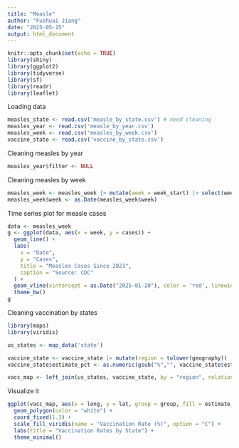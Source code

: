 ```yaml
---
title: "Measle"
author: "Fushuai Jiang"
date: "2025-05-15"
output: html_document
---
```


```r
knitr::opts_chunk$set(echo = TRUE)
library(shiny)
library(ggplot2)
library(tidyverse)
library(sf)
library(readr)
library(leaflet)
```



Loading data
```r
measles_state <- read.csv('measle_by_state.csv') # need cleaning
measles_year <- read.csv('measle_by_year.csv')
measles_week <- read.csv('measles_by_week.csv')
vaccine_state <- read.csv('vaccine_by_state.csv')
```

Cleaning measles by year
```r
measles_year$filter <- NULL
```

Cleaning measles by week
```r
measles_week <- measles_week |> mutate(week = week_start) |> select(week, everything())
measles_week$week <- as.Date(measles_week$week)
```

Time series plot for measle cases

```r
data <- measles_week 
g <- ggplot(data, aes(x = week, y = cases)) + 
  geom_line() + 
  labs(
    x = "Date",
    y = "Cases",
    title = "Measles Cases Since 2023",
    caption = "Source: CDC"
  ) + 
  geom_vline(xintercept = as.Date("2025-01-20"), color = 'red', linewidth = 1.2) + 
  theme_bw()
g
```
Cleaning vaccination by states

```r
library(maps)
library(viridis)

us_states <- map_data('state')

vaccine_state <- vaccine_state |> mutate(region = tolower(geography))
vaccine_state$estimate_pct <- as.numeric(gsub("%","", vaccine_state$estimate_pct))

vacc_map <- left_join(us_states, vaccine_state, by = "region", relationship = "many-to-many")


```

Visualize it

```r
ggplot(vacc_map, aes(x = long, y = lat, group = group, fill = estimate_pct)) +
  geom_polygon(color = "white") +
  coord_fixed(1.3) +
  scale_fill_viridis(name = "Vaccination Rate (%)", option = "C") +
  labs(title = "Vaccination Rates by State") + 
  theme_minimal()
```

